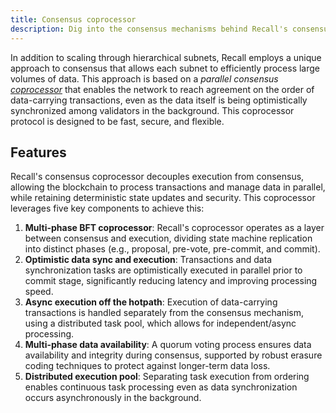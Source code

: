 ```yaml
---
title: Consensus coprocessor
description: Dig into the consensus mechanisms behind Recall's consensus mechanisms.
---
```


In addition to scaling through hierarchical subnets, Recall employs a unique approach to consensus
that allows each subnet to efficiently process large volumes of data. This approach is based on a
_parallel consensus [coprocessor](https://vitalik.eth.limo/general/2024/09/02/gluecp.html)_ that
enables the network to reach agreement on the order of data-carrying transactions, even as the data
itself is being optimistically synchronized among validators in the background. This coprocessor
protocol is designed to be fast, secure, and flexible.

## Features

Recall's consensus coprocessor decouples execution from consensus, allowing the blockchain to
process transactions and manage data in parallel, while retaining deterministic state updates and
security. This coprocessor leverages five key components to achieve this:

1. **Multi-phase BFT coprocessor**: Recall's coprocessor operates as a layer between consensus and
   execution, dividing state machine replication into distinct phases (e.g., proposal, pre-vote,
   pre-commit, and commit).
2. **Optimistic data sync and execution**: Transactions and data synchronization tasks are
   optimistically executed in parallel prior to commit stage, significantly reducing latency and
   improving processing speed.
3. **Async execution off the hotpath**: Execution of data-carrying transactions is handled
   separately from the consensus mechanism, using a distributed task pool, which allows for
   independent/async processing.
4. **Multi-phase data availability**: A quorum voting process ensures data availability and
   integrity during consensus, supported by robust erasure coding techniques to protect against
   longer-term data loss.
5. **Distributed execution pool**: Separating task execution from ordering enables continuous task
   processing even as data synchronization occurs asynchronously in the background.
